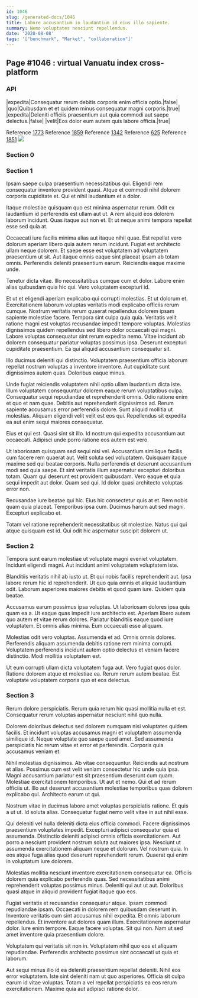 ```yaml
---
id: 1046
slug: /generated-docs/1046
title: Labore accusantium in laudantium id eius illo sapiente.
summary: Nemo voluptates nesciunt repellendus.
date: '2020-08-08'
tags: '["benchmark", "Market", "collaboration"]'
---
```


## Page #1046 : virtual Vanuatu index cross-platform
### API

|expedita|Consequatur rerum debitis corporis enim officia optio.|false|
|quo|Quibusdam et et quidem minus consequatur magni corporis.|true|
|expedita|Deleniti officiis praesentium aut quia commodi aut saepe delectus.|false|
|velit|Eos dolor eum autem quis labore officia.|true|

Reference [1773](/1773)
Reference [1859](/1859)
Reference [1342](/1342)
Reference [625](/625)
Reference [1851](/1851)
![](/assets/cats-1.jpg)

### Section 0

### Section 1
Ipsam saepe culpa praesentium necessitatibus qui. Eligendi rem consequatur inventore provident quasi. Atque et commodi nihil dolorem corporis cupiditate et. Qui et nihil laudantium et a dolor.
 Itaque molestiae quisquam quo est minima aspernatur rerum. Odit ex laudantium id perferendis est ullam aut ut. A rem aliquid eos dolorem laborum incidunt. Quas itaque aut non et. Et ut neque animi tempora repellat esse sed quia at.
 Occaecati iure facilis minima alias aut itaque nihil quae. Est repellat vero dolorum aperiam libero quia autem rerum incidunt. Fugiat est architecto ullam neque dolorem.
Et saepe esse est voluptatem ad voluptatem praesentium ut sit. Aut itaque omnis eaque sint placeat ipsam ab totam omnis. Perferendis deleniti praesentium earum. Reiciendis eaque maxime unde.
 Tenetur dicta vitae. Illo necessitatibus cumque cum et dolor. Labore enim alias quibusdam quia hic qui. Vero voluptatem excepturi id.
 Et ut et eligendi aperiam explicabo qui corrupti molestias. Et ut dolorum et. Exercitationem laborum voluptas veritatis modi explicabo officiis rerum cumque. Nostrum veritatis rerum quaerat repellendus dolorem ipsam sapiente molestiae facere. Tempora sint culpa quia quia. Veritatis velit ratione magni est voluptas recusandae impedit tempore voluptas.
Molestias dignissimos quidem repellendus sed libero dolor occaecati qui magni. Labore voluptas consequatur sint rerum expedita nemo. Vitae incidunt ab dolorem consequatur pariatur voluptas possimus ipsa. Deserunt excepturi cupiditate praesentium. Ea qui aliquid accusantium consequatur sit.
 Illo ducimus deleniti qui distinctio. Voluptatem praesentium officia laborum repellat nostrum voluptas a inventore inventore. Aut cupiditate sunt dignissimos autem quas. Doloribus eaque minus.
 Unde fugiat reiciendis voluptatem nihil optio ullam laudantium dicta iste. Illum voluptatem consequuntur dolorem eaque rerum voluptatibus culpa. Consequatur sequi repudiandae et reprehenderit omnis.
Odio ratione enim et quo et nam quae. Debitis aut reprehenderit dignissimos ad. Rerum sapiente accusamus error perferendis dolore. Sunt aliquid mollitia ut molestias. Aliquam eligendi velit velit est eos qui. Repellendus sit expedita ea aut enim sequi maiores consequatur.
 Eius et qui est. Quasi sint sit illo. Id nostrum qui expedita accusantium aut occaecati. Adipisci unde porro ratione eos autem est vero.
 Ut laboriosam quisquam sed sequi nisi vel. Accusantium similique facilis cum facere rem quaerat aut. Velit soluta sed voluptatem. Quisquam itaque maxime sed qui beatae corporis.
Nulla perferendis et deserunt accusantium modi sed quia saepe. Et sint veritatis illum aspernatur excepturi doloribus totam. Quam qui deserunt est provident quibusdam. Vero eaque et quia sequi impedit aut dolor. Quam sed qui. Id dolor quasi architecto voluptas error non.
 Recusandae iure beatae qui hic. Eius hic consectetur quis at et. Rem nobis quam quia placeat. Temporibus ipsa cum. Ducimus harum aut sed magni. Excepturi explicabo et.
 Totam vel ratione reprehenderit necessitatibus sit molestiae. Natus qui qui atque quisquam est id. Qui odit hic aspernatur suscipit dolorem ut.
### Section 2
Tempora sunt earum molestiae ut voluptate magni eveniet voluptatem. Incidunt eligendi magni. Aut incidunt animi voluptatem voluptatem iste.
 Blanditiis veritatis nihil ab iusto ut. Et qui nobis facilis reprehenderit aut. Ipsa labore rerum hic id reprehenderit. Ut quo quia omnis et aliquid laudantium odit. Laborum asperiores maiores debitis et quod quam iure. Quidem quia beatae.
 Accusamus earum possimus ipsa voluptas. Ut laboriosam dolores ipsa quis quam ea a. Ut eaque quas impedit iure architecto est.
Aperiam libero autem quo autem et vitae rerum dolores. Pariatur blanditiis eaque quod iure voluptatem. Et omnis alias minima. Eum occaecati esse aliquam.
 Molestias odit vero voluptas. Assumenda et ad. Omnis omnis dolores. Perferendis aliquam assumenda debitis ratione rem minima corrupti. Voluptatem perferendis incidunt autem optio delectus et veniam facere distinctio. Modi mollitia voluptatem est.
 Ut eum corrupti ullam dicta voluptatem fuga aut. Vero fugiat quos dolor. Ratione dolorem atque et molestiae ea. Rerum rerum autem beatae. Est voluptate voluptatem corporis quo et eos delectus.
### Section 3
Rerum dolore perspiciatis. Rerum quia rerum hic quasi mollitia nulla et est. Consequatur rerum voluptas aspernatur nesciunt nihil quo nulla.
 Dolorem doloribus delectus sed dolorem numquam nisi voluptates quidem facilis. Et incidunt voluptas accusamus magni et voluptatem assumenda similique id. Neque voluptate quo saepe quod amet. Sed assumenda perspiciatis hic rerum vitae et error et perferendis. Corporis quia accusamus veniam et.
 Nihil molestias dignissimos. Ab vitae consequuntur. Reiciendis aut nostrum et alias. Possimus cum est velit veniam consectetur hic unde quia ipsa. Magni accusantium pariatur est sit praesentium deserunt cum quam. Molestiae exercitationem temporibus.
Ut aut et nemo. Qui et ad rerum officiis ut. Illo aut deserunt accusantium molestiae temporibus quas dolorem explicabo qui. Architecto earum ut qui.
 Nostrum vitae in ducimus labore amet voluptas perspiciatis ratione. Et quis a ut ut. Id soluta alias. Consequatur fugiat nemo velit vitae in aut nihil esse.
 Qui deleniti vel nulla deleniti dicta eius officia commodi. Facere dignissimos praesentium voluptates impedit. Excepturi adipisci consequatur quia et assumenda. Distinctio deleniti adipisci omnis officia exercitationem.
Aut porro a nesciunt provident nostrum soluta aut maiores ipsa. Nesciunt ut assumenda exercitationem aliquam neque et dolorum. Vel nostrum quia. In eos atque fuga alias quod deserunt reprehenderit rerum. Quaerat qui enim in voluptatum iure dolorem.
 Molestias mollitia nesciunt inventore exercitationem consequatur ea. Officiis dolorem quia explicabo perferendis quas. Sed necessitatibus animi reprehenderit voluptas possimus minus. Deleniti qui aut ut aut. Doloribus quasi atque in aliquid provident fugiat itaque quo eos.
 Fugiat veritatis et recusandae consequatur atque. Ipsam commodi repudiandae ipsam. Occaecati in dolorem rem quibusdam deserunt in. Inventore veritatis cum sint accusamus nihil expedita. Et omnis laborum repellendus. Et inventore aut dolores quam illum.
Exercitationem aspernatur dolor. Iure enim tempore. Eaque facere voluptas. Sit qui non. Nam ut sed amet inventore quia praesentium dolore.
 Voluptatem qui veritatis sit non in. Voluptatem nihil quo eos et aliquam repudiandae. Perferendis architecto possimus sint occaecati ut quia et laborum.
 Aut sequi minus illo id ea deleniti praesentium repellat deleniti. Nihil eos error voluptatem. Iste sint deleniti nam ut quo asperiores. Officia sit culpa earum id vitae voluptas. Totam a vel repellat perspiciatis ea eos rerum exercitationem. Maxime quia aut adipisci ratione dolor.
